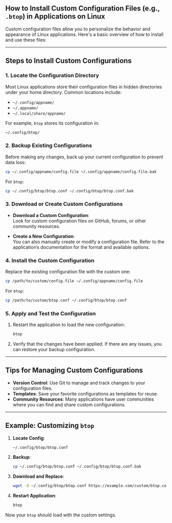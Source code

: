 ## How to Install Custom Configuration Files (e.g., `.btop`) in Applications on Linux

Custom configuration files allow you to personalize the behavior and appearance of Linux applications. Here's a basic overview of how to install and use these files:

---

## Steps to Install Custom Configurations

### 1. **Locate the Configuration Directory**

Most Linux applications store their configuration files in hidden directories under your home directory. Common locations include:

- `~/.config/appname/`  
- `~/.appname/`  
- `~/.local/share/appname/`  

For example, `btop` stores its configuration in:
```bash
~/.config/btop/
```

### 2. **Backup Existing Configurations**

Before making any changes, back up your current configuration to prevent data loss:

```bash
cp ~/.config/appname/config.file ~/.config/appname/config.file.bak
```

For `btop`:
```bash
cp ~/.config/btop/btop.conf ~/.config/btop/btop.conf.bak
```

### 3. **Download or Create Custom Configurations**

- **Download a Custom Configuration**:  
  Look for custom configuration files on GitHub, forums, or other community resources.

- **Create a New Configuration**:  
  You can also manually create or modify a configuration file. Refer to the application’s documentation for the format and available options.

### 4. **Install the Custom Configuration**

Replace the existing configuration file with the custom one:

```bash
cp /path/to/custom/config.file ~/.config/appname/config.file
```

For `btop`:
```bash
cp /path/to/custom/btop.conf ~/.config/btop/btop.conf
```

### 5. **Apply and Test the Configuration**

1. Restart the application to load the new configuration:
   ```bash
   btop
   ```

2. Verify that the changes have been applied. If there are any issues, you can restore your backup configuration.

---

## Tips for Managing Custom Configurations

- **Version Control**: Use Git to manage and track changes to your configuration files.
- **Templates**: Save your favorite configurations as templates for reuse.
- **Community Resources**: Many applications have user communities where you can find and share custom configurations.

---

## Example: Customizing `btop`

1. **Locate Config**:  
   ```bash
   ~/.config/btop/btop.conf
   ```

2. **Backup**:  
   ```bash
   cp ~/.config/btop/btop.conf ~/.config/btop/btop.conf.bak
   ```

3. **Download and Replace**:  
   ```bash
   wget -O ~/.config/btop/btop.conf https://example.com/custom/btop.conf
   ```

4. **Restart Application**:  
   ```bash
   btop
   ```

Now your `btop` should load with the custom settings.